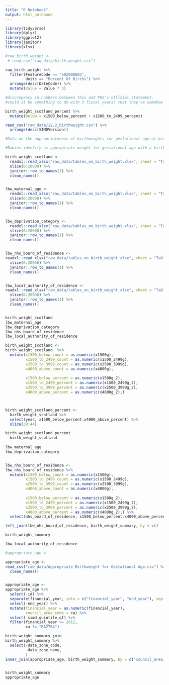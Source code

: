 ```yaml
---
title: "R Notebook"
output: html_notebook
---
```


```r
library(tidyverse)
library(dplyr)
library(ggplot2)
library(janitor)
library(xlsx)
```



```r
#raw_birth_weight <- 
 # read_csv("raw_data/birth_weight.csv")

raw_birth_weight %>% 
  filter(FeatureCode == "S92000003",
         Units == "Percent Of Births") %>% 
  arrange(desc(DateCode)) %>% 
  mutate(Value = Value * 3)

#discrepancy in numbers between this and PHS's official statement.
#could it be something to do with 3 fiscal years? that they've somehow divide the percentage by accident in factoring out the 3 year intervals?

birth_weight_scotland_percent %>% 
  mutate(below = x1500_below_percent + x1500_to_2499_percent)
```


```r
read_csv("raw_data/12.2_birthweight.csv") %>% 
  arrange(desc(SIMDVersion))

#Data on the appropriateness of birthweights for gestational age at birth. It is important to be able to differentiate between babies who are light because they are preterm and those who are inappropriately light after adjustment for gestational age at birth.

#Babies identify as appropriate weight for gestational age with a birthweight between the 5th and 95th percentiles. Babies identified as small or large for gestational age are those whose birthweight is under the 5th or over the 95th percentile respectively.


```





```r

birth_weight_scotland <-
  readxl::read_xlsx("raw_data/tables_on_birth_weight.xlsx", sheet = "Table8.1") %>% 
  slice(6:20000) %>% 
  janitor::row_to_names(1) %>% 
  clean_names()


lbw_maternal_age <-
  readxl::read_xlsx("raw_data/tables_on_birth_weight.xlsx", sheet = "Table8.2")  %>% 
  slice(6:20000) %>% 
  janitor::row_to_names(1) %>% 
  clean_names()


lbw_deprivation_category <-
  readxl::read_xlsx("raw_data/tables_on_birth_weight.xlsx", sheet = "Table8.3")  %>% 
  slice(6:20000) %>% 
  janitor::row_to_names(1) %>% 
  clean_names()


lbw_nhs_board_of_residence <-
readxl::read_xlsx("raw_data/tables_on_birth_weight.xlsx", sheet = "Table8.4")  %>% 
  slice(6:20000) %>% 
  janitor::row_to_names(1) %>% 
  clean_names()


lbw_local_authority_of_residence <-
readxl::read_xlsx("raw_data/tables_on_birth_weight.xlsx", sheet = "Table8.5")  %>% 
  slice(6:20000) %>% 
  janitor::row_to_names(1) %>% 
  clean_names()


birth_weight_scotland
lbw_maternal_age
lbw_deprivation_category
lbw_nhs_board_of_residence
lbw_local_authority_of_residence


```

```r
birth_weight_scotland <-
birth_weight_scotland  %>% 
  mutate(x1500_below_count = as.numeric(x1500g),
         x1500_to_2499_count = as.numeric(x1500_2499g),
         x2500_to_3999_count = as.numeric(x2500_3999g),
         x4000_above_count = as.numeric(x4000g),
         
         x1500_below_percent = as.numeric(x1500g_2),
         x1500_to_2499_percent = as.numeric(x1500_2499g_2),
         x2500_to_3999_percent = as.numeric(x2500_3999g_2),
         x4000_above_percent = as.numeric(x4000g_2),) 



birth_weight_scotland_percent <- 
  birth_weight_scotland %>% 
  select(year, x1500_below_percent:x4000_above_percent) %>% 
  slice(30:44)

birth_weight_scotland_percent
  birth_weight_scotland
         
lbw_maternal_age
lbw_deprivation_category


lbw_nhs_board_of_residence <-
lbw_nhs_board_of_residence %>% 
  mutate(x1500_below_count = as.numeric(x1500g),
         x1500_to_2499_count = as.numeric(x1500_2499g),
         x2500_to_3999_count = as.numeric(x2500_3999g),
         x4000_above_count = as.numeric(x4000g),
         
         x1500_below_percent = as.numeric(x1500g_2),
         x1500_to_2499_percent = as.numeric(x1500_2499g_2),
         x2500_to_3999_percent = as.numeric(x2500_3999g_2),
         x4000_above_percent = as.numeric(x4000g_2),) %>% 
  select(nhs_board_of_residence, x1500_below_percent:x4000_above_percent) 

left_join(lbw_nhs_board_of_residence, birth_weight_summary, by = c()

birth_weight_summary

lbw_local_authority_of_residence
```

```r
#appropriate_age <-

appropriate_age <-
read_csv("raw_data/Appropriate Birthweight for Gestational Age.csv") %>% 
  clean_names()


appropriate_age <-
appropriate_age %>% 
  select(-id) %>% 
  separate(financial_year, into = c("financial_year", "end_year"), sep = "/", convert = TRUE) %>% 
  select(-end_year) %>% 
  mutate(financial_year = as.numeric(financial_year),
         council_area_code = ca) %>% 
  select(-simd_quintile_qf) %>% 
  filter(financial_year >= 2012,
         ca != "RA2704")

birth_weight_summary_join
birth_weight_summary %>% 
  select(-data_zone_code, 
         -data_zone_name,
         )
inner_join(appropriate_age, birth_weight_summary, by = c("council_area_code" = "la_code"))


birth_weight_summary
appropriate_age
```




















